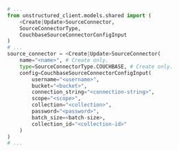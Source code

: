 ```python Python SDK
# ...
from unstructured_client.models.shared import (
    <Create|Update>SourceConnector,
    SourceConnectorType,
    CouchbaseSourceConnectorConfigInput
)
# ...
source_connector = <Create|Update>SourceConnector(
    name="<name>", # Create only.
    type=SourceConnectorType.COUCHBASE, # Create only.
    config=CouchbaseSourceConnectorConfigInput(
        username="<username>",
        bucket="<bucket>",
        connection_string="<connection-string>",
        scope="<scope>",
        collection="<collection>",
        password="<password>",
        batch_size=<batch-size>,
        collection_id="<collection-id>" 
    )
)
# ...
```